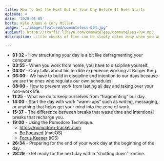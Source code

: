 ```yaml
---
title: How to Get the Most Out of Your Day Before It Even Starts
episode: 4
date: '2020-05-05'
hosts: Kyle Adams & Cory Miller
image: "../images/featured/commuteless-004.jpg"
audiourl: https://traffic.libsyn.com/commuteless/commuteless-004.mp3
description: Little chunks of time can be slowly eaten away when you work at home, but all of those little chunks have to go somewhere. How can you structure your day to accomplish meaningful work while staying far away from burnout? Let's talk about it.

---
```


- **01:32** - How structuring your day is a bit like defragmenting your computer
- **03:55** - When you work from home, you have to discipline yourself.
- **04:07** - Cory talks about his terrible experience working at Burger King.
- **06:00** - We have to build in discipline and intention to our days because we are the ones who regulate our own schedules.
- **08:00** - How to prevent work from lasting all day and taking over your non-work life.
- **11:25** - What we do to keep ourselves from “fragmenting” our day.
- **14:00** - Start the day with work “warm-ups” such as writing, messaging, or anything that helps get your mind into the zone of work.
- **15:37** - The difference between breaks that waste time and intentional breaks that recharge you.
- **19:00** - Using the Pomodoro Technique.
    - https://pomodoro-tracker.com
    - [Be Focused](https://apps.apple.com/us/app/be-focused-focus-timer/id973134470?mt=12) (macOS)
    - [Focus Keeper](https://apps.apple.com/us/app/focus-keeper-time-management/id867374917) (iOS)
- **26:34** - Preparing for the end of your work day at the beginning of the day.
- **28:29** - Get ready for the next day with a “shutting down” routine.
